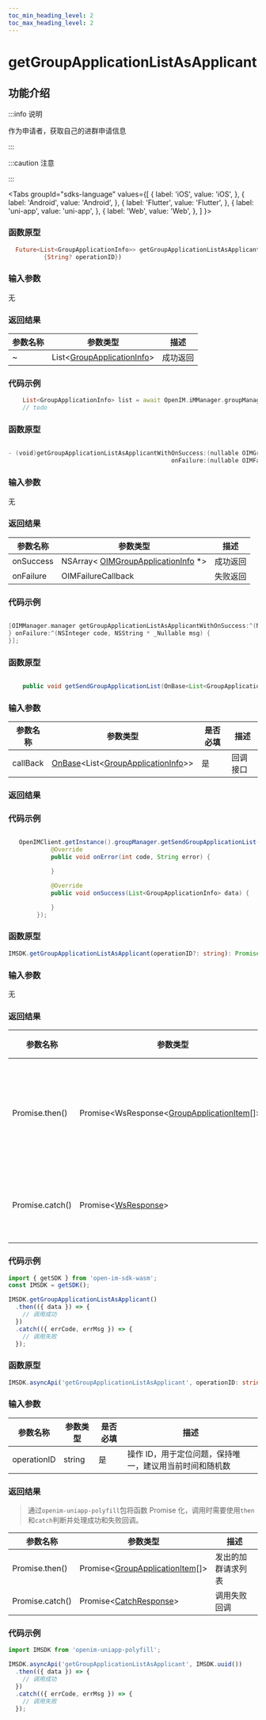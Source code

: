 ```yaml
---
toc_min_heading_level: 2
toc_max_heading_level: 2
---
```


# getGroupApplicationListAsApplicant

## 功能介绍

:::info 说明

作为申请者，获取自己的进群申请信息

:::

:::caution 注意

:::

<Tabs
groupId="sdks-language"
values={[
{ label: 'iOS', value: 'iOS', },
{ label: 'Android', value: 'Android', },
{ label: 'Flutter', value: 'Flutter', },
{ label: 'uni-app', value: 'uni-app', },
{ label: 'Web', value: 'Web', },
]
}>

<TabItem value="Flutter">

### 函数原型

```dart showLineNumbers
  Future<List<GroupApplicationInfo>> getGroupApplicationListAsApplicant(
          {String? operationID})
```

### 输入参数

无

### 返回结果

| 参数名称 | 参数类型                                                                     | 描述     |
| -------- | ---------------------------------------------------------------------------- | -------- |
| ~        | List<[GroupApplicationInfo](docs/sdks/class/group/groupApplicationInfo.mdx)> | 成功返回 |

### 代码示例

```dart showLineNumbers
    List<GroupApplicationInfo> list = await OpenIM.iMManager.groupManager.getGroupApplicationListAsApplicant();
    // todo
```

</TabItem>

<TabItem value="iOS">

### 函数原型

```swift showLineNumbers

- (void)getGroupApplicationListAsApplicantWithOnSuccess:(nullable OIMGroupsApplicationCallback)onSuccess
                                              onFailure:(nullable OIMFailureCallback)onFailure;

```

### 输入参数

无

### 返回结果

| 参数名称  | 参数类型                                                                               | 描述     |
| --------- | -------------------------------------------------------------------------------------- | -------- |
| onSuccess | NSArray< [OIMGroupApplicationInfo](docs/sdks/class/group/groupApplicationInfo.mdx) \*> | 成功返回 |
| onFailure | OIMFailureCallback                                   | 失败返回 |

### 代码示例

```swift showLineNumbers

[OIMManager.manager getGroupApplicationListAsApplicantWithOnSuccess:^(NSArray<OIMGroupApplicationInfo *> * _Nullable groupsInfo) {
} onFailure:^(NSInteger code, NSString * _Nullable msg) {
}];

```

</TabItem>

<TabItem value="Android">

### 函数原型

```java showLineNumbers

    public void getSendGroupApplicationList(OnBase<List<GroupApplicationInfo>> callBack)

```

### 输入参数

| 参数名称 | 参数类型                                                                                                              | 是否必填 | 描述     |
| -------- | --------------------------------------------------------------------------------------------------------------------- | -------- | -------- |
| callBack | [OnBase](docs/sdks/callback/onBase.mdx)<List<[GroupApplicationInfo](docs/sdks/class/group/groupApplicationInfo.mdx)>> | 是       | 回调接口 |

### 返回结果

### 代码示例

```java showLineNumbers

   OpenIMClient.getInstance().groupManager.getSendGroupApplicationList(new OnBase<List<GroupApplicationInfo>>() {
            @Override
            public void onError(int code, String error) {

            }

            @Override
            public void onSuccess(List<GroupApplicationInfo> data) {

            }
        });

```

</TabItem>

<TabItem value="Web">

### 函数原型

```ts showLineNumbers
IMSDK.getGroupApplicationListAsApplicant(operationID?: string): Promise<WsResponse<GroupApplicationItem[]>>
```

### 输入参数

无

### 返回结果

| 参数名称        | 参数类型                                                                                       | 描述               |
| --------------- | ---------------------------------------------------------------------------------------------- | ------------------ |
| Promise.then()  | Promise<WsResponse<[GroupApplicationItem](docs/sdks/class/group/groupApplicationInfo.mdx)[]>\> | 发出的加群请求列表 |
| Promise.catch() | Promise<[WsResponse](docs/sdks/class/response.mdx)\>                                           | 调用失败回调       |

### 代码示例

```js showLineNumbers
import { getSDK } from 'open-im-sdk-wasm';
const IMSDK = getSDK();

IMSDK.getGroupApplicationListAsApplicant()
  .then(({ data }) => {
    // 调用成功
  })
  .catch(({ errCode, errMsg }) => {
    // 调用失败
  });
```

</TabItem>

<TabItem value="uni-app">

### 函数原型

```ts showLineNumbers
IMSDK.asyncApi('getGroupApplicationListAsApplicant', operationID: string): Promise<GroupApplicationItem[]>
```

### 输入参数

| 参数名称    | 参数类型 | 是否必填 | 描述                                                    |
| ----------- | -------- | -------- | ------------------------------------------------------- |
| operationID | string   | 是       | 操作 ID，用于定位问题，保持唯一，建议用当前时间和随机数 |

### 返回结果

> 通过`openim-uniapp-polyfill`包将函数 Promise 化，调用时需要使用`then`和`catch`判断并处理成功和失败回调。

| 参数名称        | 参数类型                                                                           | 描述               |
| --------------- | ---------------------------------------------------------------------------------- | ------------------ |
| Promise.then()  | Promise<[GroupApplicationItem](docs/sdks/class/group/groupApplicationInfo.mdx)[]\> | 发出的加群请求列表 |
| Promise.catch() | Promise<[CatchResponse](docs/sdks/class/response.mdx)\>                            | 调用失败回调       |

### 代码示例

```js showLineNumbers
import IMSDK from 'openim-uniapp-polyfill';

IMSDK.asyncApi('getGroupApplicationListAsApplicant', IMSDK.uuid())
  .then(({ data }) => {
    // 调用成功
  })
  .catch(({ errCode, errMsg }) => {
    // 调用失败
  });
```

</TabItem>

</Tabs>
